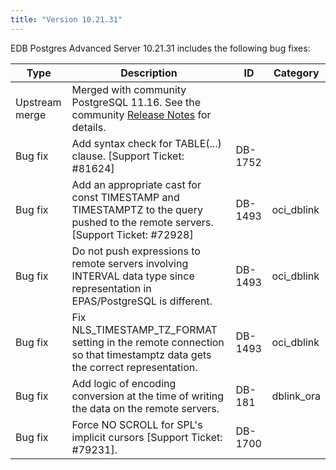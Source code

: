 ```yaml
---
title: "Version 10.21.31"
---
```


EDB Postgres Advanced Server 10.21.31 includes the following bug fixes:

| Type           | Description                                                                                                                          | ID      | Category         |
| -------------- | -------------------------------------------------------------------------------------------------------------------------------------| ------- | ---------------- |
| Upstream merge | Merged with community PostgreSQL 11.16. See the community [Release Notes](https://www.postgresql.org/docs/release/10.21/) for details.                                              |         |                  |
| Bug fix        | Add syntax check for TABLE(...) clause. [Support Ticket: #81624]                                                                     | DB-1752 |                  |
| Bug fix        | Add an appropriate cast for const TIMESTAMP and TIMESTAMPTZ to the query pushed to the remote servers. [Support Ticket: #72928]      | DB-1493 | oci_dblink       |
| Bug fix        | Do not push expressions to remote servers involving INTERVAL data type since representation in EPAS/PostgreSQL is different.         | DB-1493 | oci_dblink       |
| Bug fix        | Fix NLS_TIMESTAMP_TZ_FORMAT setting in the remote connection so that timestamptz data gets the correct representation.               | DB-1493 | oci_dblink       |  
| Bug fix        | Add logic of encoding conversion at the time of writing the data on the remote servers.                                              | DB-181  | dblink_ora       |
| Bug fix        | Force NO SCROLL for SPL's implicit cursors [Support Ticket: #79231].                                                                 | DB-1700 |                  |



